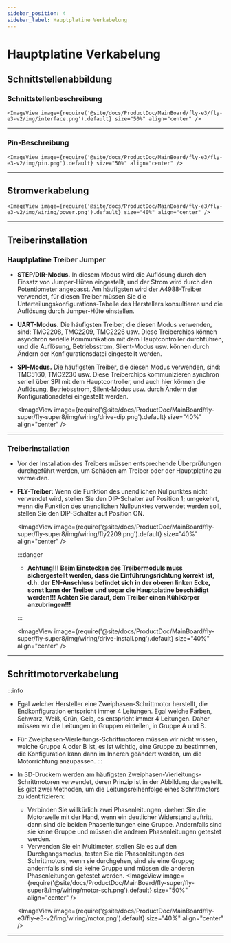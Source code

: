 ```yaml
---
sidebar_position: 4
sidebar_label: Hauptplatine Verkabelung
---
```




# Hauptplatine Verkabelung

## Schnittstellenabbildung

### Schnittstellenbeschreibung

    <ImageView image={require('@site/docs/ProductDoc/MainBoard/fly-e3/fly-e3-v2/img/interface.png').default} size="50%" align="center" />

----

### Pin-Beschreibung

    <ImageView image={require('@site/docs/ProductDoc/MainBoard/fly-e3/fly-e3-v2/img/pin.png').default} size="50%" align="center" />

---

## Stromverkabelung

    <ImageView image={require('@site/docs/ProductDoc/MainBoard/fly-e3/fly-e3-v2/img/wiring/power.png').default} size="40%" align="center" />

----

## Treiberinstallation

### Hauptplatine Treiber Jumper

* **STEP/DIR-Modus.** In diesem Modus wird die Auflösung durch den Einsatz von Jumper-Hüten eingestellt, und der Strom wird durch den Potentiometer angepasst. Am häufigsten wird der A4988-Treiber verwendet, für diesen Treiber müssen Sie die Unterteilungskonfigurations-Tabelle des Herstellers konsultieren und die Auflösung durch Jumper-Hüte einstellen.
* **UART-Modus.** Die häufigsten Treiber, die diesen Modus verwenden, sind: TMC2208, TMC2209, TMC2226 usw. Diese Treiberchips können asynchron serielle Kommunikation mit dem Hauptcontroller durchführen, und die Auflösung, Betriebsstrom, Silent-Modus usw. können durch Ändern der Konfigurationsdatei eingestellt werden.
* **SPI-Modus.** Die häufigsten Treiber, die diesen Modus verwenden, sind: TMC5160, TMC2230 usw. Diese Treiberchips kommunizieren synchron seriell über SPI mit dem Hauptcontroller, und auch hier können die Auflösung, Betriebsstrom, Silent-Modus usw. durch Ändern der Konfigurationsdatei eingestellt werden.

    <ImageView image={require('@site/docs/ProductDoc/MainBoard/fly-super/fly-super8/img/wiring/drive-dip.png').default} size="40%" align="center" />

----

### Treiberinstallation

* Vor der Installation des Treibers müssen entsprechende Überprüfungen durchgeführt werden, um Schäden am Treiber oder der Hauptplatine zu vermeiden.
* **FLY-Treiber:** Wenn die Funktion des unendlichen Nullpunktes nicht verwendet wird, stellen Sie den DIP-Schalter auf Position 1; umgekehrt, wenn die Funktion des unendlichen Nullpunktes verwendet werden soll, stellen Sie den DIP-Schalter auf Position ON.

    <ImageView image={require('@site/docs/ProductDoc/MainBoard/fly-super/fly-super8/img/wiring/fly2209.png').default} size="40%" align="center" />

    :::danger

    * **Achtung!!! Beim Einstecken des Treibermoduls muss sichergestellt werden, dass die Einführungsrichtung korrekt ist, d.h. der EN-Anschluss befindet sich in der oberen linken Ecke, sonst kann der Treiber und sogar die Hauptplatine beschädigt werden!!! Achten Sie darauf, dem Treiber einen Kühlkörper anzubringen!!!**

    :::

    <ImageView image={require('@site/docs/ProductDoc/MainBoard/fly-super/fly-super8/img/wiring/drive-install.png').default} size="40%" align="center" />


----

## Schrittmotorverkabelung

:::info
* Egal welcher Hersteller eine Zweiphasen-Schrittmotor herstellt, die Endkonfiguration entspricht immer 4 Leitungen. Egal welche Farben, Schwarz, Weiß, Grün, Gelb, es entspricht immer 4 Leitungen. Daher müssen wir die Leitungen in Gruppen einteilen, in Gruppe A und B.
* Für Zweiphasen-Vierleitungs-Schrittmotoren müssen wir nicht wissen, welche Gruppe A oder B ist, es ist wichtig, eine Gruppe zu bestimmen, die Konfiguration kann dann im Inneren geändert werden, um die Motorrichtung anzupassen.
:::

* In 3D-Druckern werden am häufigsten Zweiphasen-Vierleitungs-Schrittmotoren verwendet, deren Prinzip ist in der Abbildung dargestellt. Es gibt zwei Methoden, um die Leitungsreihenfolge eines Schrittmotors zu identifizieren:
    * Verbinden Sie willkürlich zwei Phasenleitungen, drehen Sie die Motorwelle mit der Hand, wenn ein deutlicher Widerstand auftritt, dann sind die beiden Phasenleitungen eine Gruppe. Andernfalls sind sie keine Gruppe und müssen die anderen Phasenleitungen getestet werden.
    * Verwenden Sie ein Multimeter, stellen Sie es auf den Durchgangsmodus, testen Sie die Phasenleitungen des Schrittmotors, wenn sie durchgehen, sind sie eine Gruppe; andernfalls sind sie keine Gruppe und müssen die anderen Phasenleitungen getestet werden.
    <ImageView image={require('@site/docs/ProductDoc/MainBoard/fly-super/fly-super8/img/wiring/motor-sch.png').default} size="50%" align="center" />

    <ImageView image={require('@site/docs/ProductDoc/MainBoard/fly-e3/fly-e3-v2/img/wiring/motor.png').default} size="40%" align="center" />

----